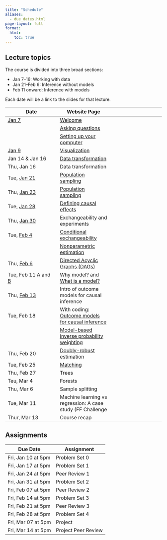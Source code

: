 ```yaml
---
title: "Schedule"
aliases:
  - due_dates.html
page-layout: full
format:
  html:
    toc: true
---
```


## Lecture topics

The course is divided into three broad sections:

* Jan 7--16: Working with data
* Jan 21--Feb 6: Inference without models
* Feb 11 onward: Inference with models

Each date will be a link to the slides for that lecture.

| Date | Website Page |
|---|---|---|
| [Jan 7](slides/lec01_asking_questions/lec01_asking_questions.pdf)	| [Welcome](index.qmd) |
| | [Asking questions](topics/asking_questions.qmd) |
| | [Setting up your computer](topics/r_basics.qmd) |
| [Jan 9](slides/lec02_visualization/lec02_visualization.pdf)	| [Visualization](topics/visualization.qmd) |
| Jan 14 & Jan 16	| [Data transformation](topics/data_transformation.qmd) |
| Thu, Jan 16	| Data transformation |
| Tue, [Jan 21](slides/lec05_sampling/lec05_sampling.pdf)	| [Population sampling](topics/sampling.qmd) |
| Thu, [Jan 23](slides/lec06_sampling/lec06_sampling.pdf)	| [Population sampling](topics/sampling.qmd) |
| Tue, [Jan 28](slides/lec07_define_causal/lec07.pdf)	| [Defining causal effects](topics/define_causal.qmd) |
| Thu, [Jan 30](slides/lec08_experiments/lec08_experiments.pdf)	| Exchangeability and experiments |
| Tue, [Feb 4](slides/lec09_conditional_exchangeability/lec09_conditional_exchangeability.pdf)	| [Conditional exchangeability](topics/conditional_exchangeability.qmd) |
| 	| [Nonparametric estimation](topics/nonparametric_estimation.qmd) |
| Thu, [Feb 6](slides/lec10_dags/lec10_dags.pdf)	| [Directed Acyclic Graphs (DAGs)](topics/DAGs.qmd) |
| Tue, Feb 11 [A](slides/lec11a_whymodel/lec11a_whymodel.pdf) and [B](slides/lec11b_what_is_a_model/lec11b_what_is_a_model.pdf)	| [Why model?](topics/why_model.qmd) and [What is a model?](topics/what_is_a_model.qmd) |
| Thu, [Feb 13](slides/lec12_causal_outcome_model/lec12_causal_outcome_model.pdf) | Intro of outcome models for causal inference
| Tue, Feb 18	| With coding: [Outcome models for causal inference](topics/models_for_causal.qmd#doubly-robust-estimation#outcome-modeling)
| | [Model-based inverse probability weighting](topics/models_for_causal.qmd#doubly-robust-estimation#treatment-modeling) |
| Thu, Feb 20	| [Doubly-robust estimation](topics/models_for_causal.qmd#doubly-robust-estimation) |
| Tue, Feb 25	| [Matching](topics/matching.qmd) |
| Thu, Feb 27	| Trees |
| Teu, Mar 4	| Forests |
| Thu, Mar 6	| Sample splitting |
| Tue, Mar 11	| Machine learning vs regression: A case study (FF Challenge |
| Thur, Mar 13	| Course recap |

<!-- | Tue, Feb 18	| Properties of estimators | -->
<!-- | Thu, Feb 20	| Estimating the properties of estimators | -->
<!-- | Tue, Feb 25	| Machine learning as a plug-in: Descriptive and causal | -->
<!-- | Tue, Feb 27	| Machine learning as a plug-in: Descriptive and causal | -->
<!-- | Thu, Mar 4	| Machine learning: Penalized regression | -->
<!-- | Tue, Mar 6	| Machine learning: Trees and forests | -->
<!-- | Thu, Mar 11	| Machine learning vs regression: A case study (FF Challenge) | -->

## Assignments

| Due Date | Assignment |
|---|---|
| Fri, Jan 10	at 5pm | Problem Set 0 |
| Fri, Jan 17	at 5pm | Problem Set 1 |
| Fri, Jan 24	at 5pm | Peer Review 1 |
| Fri, Jan 31	at 5pm | Problem Set 2 |
| Fri, Feb 07	at 5pm | Peer Review 2 |
| Fri, Feb 14	at 5pm | Problem Set 3 |
| Fri, Feb 21	at 5pm | Peer Review 3 |
| Fri, Feb 28	at 5pm | Problem Set 4 |
| Fri, Mar 07	at 5pm | Project |
| Fri, Mar 14	at 5pm | Project Peer Review |

